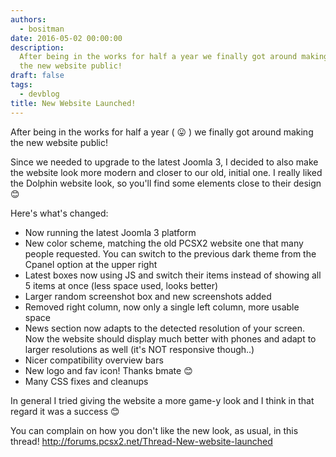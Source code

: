```yaml
---
authors:
  - bositman
date: 2016-05-02 00:00:00
description:
  After being in the works for half a year we finally got around making
  the new website public!
draft: false
tags:
  - devblog
title: New Website Launched!
---
```


After being in the works for half a year (
😛 ) we finally got around making the new website
public!

<!-- truncate -->

Since we needed to upgrade to the latest Joomla 3, I decided to also
make the website look more modern and closer to our old, initial one. I
really liked the Dolphin website look, so you'll find some elements
close to their design
😊

Here's what's changed:

- Now running the latest Joomla 3 platform
- New color scheme, matching the old PCSX2 website one that many
  people requested. You can switch to the previous dark theme from the
  Cpanel option at the upper right
- Latest boxes now using JS and switch their items instead of showing
  all 5 items at once (less space used, looks better)
- Larger random screenshot box and new screenshots added
- Removed right column, now only a single left column, more usable
  space
- News section now adapts to the detected resolution of your screen.
  Now the website should display much better with phones and adapt to
  larger resolutions as well (it's NOT responsive though..)
- Nicer compatibility overview bars
- New logo and fav icon! Thanks bmate
  😊
- Many CSS fixes and cleanups

In general I tried giving the website a more game-y look and I think in
that regard it was a success
😊

You can complain on how you don't like the new look, as usual, in this
thread!
<http://forums.pcsx2.net/Thread-New-website-launched>
